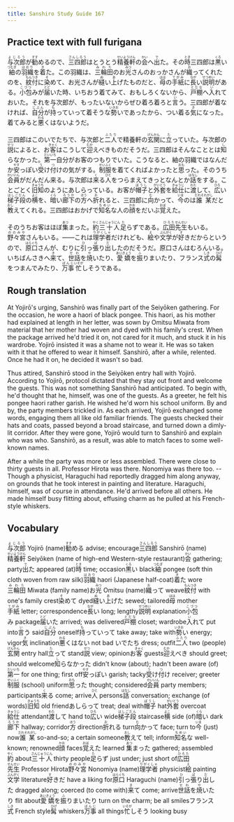 ```yaml
---
title: Sanshiro Study Guide 167
---
```


## Practice text with full furigana

<p>
<ruby><rb>与次郎</rb><rt>よじろう</rt></ruby>が<ruby><rb>勧</rb><rt>すす</rt></ruby>めるので、<ruby><rb>三四郎</rb><rt>さんしろう</rt></ruby>はとうとう<ruby><rb>精養軒</rb><rt>せいようけん</rt></ruby>の<ruby><rb>会</rb><rt>かい</rt></ruby>へ<ruby><rb>出</rb><rt>で</rt></ruby>た。その<ruby><rb>時</rb><rt>とき</rt></ruby>三四郎は<ruby><rb>黒</rb><rt>くろ</rt></ruby>い<ruby><rb>紬</rb><rt>つむぎ</rt></ruby>の<ruby><rb>羽織</rb><rt>はおり</rt></ruby>を<ruby><rb>着</rb><rt>き</rt></ruby>た。この羽織は、<ruby><rb>三輪田</rb><rt>みわた</rt></ruby>のお<ruby><rb>光</rb><rt>みつ</rt></ruby>さんのおっかさんが<ruby><rb>織</rb><rt>お</rt></ruby>ってくれたのを、<ruby><rb>紋付</rb><rt>もんつき</rt></ruby>に<ruby><rb>染</rb><rt>そ</rt></ruby>めて、お光さんが<ruby><rb>縫</rb><rt>ぬ</rt></ruby>い<ruby><rb>上</rb><rt>あ</rt></ruby>げたものだと、<ruby><rb>母</rb><rt>はは</rt></ruby>の<ruby><rb>手紙</rb><rt>てがみ</rt></ruby>に<ruby><rb>長</rb><rt>なが</rt></ruby>い<ruby><rb>説明</rb><rt>せつめい</rt></ruby>がある。<ruby><rb>小包</rb><rt>こづつ</rt></ruby>みが<ruby><rb>届</rb><rt>とど</rt></ruby>いた時、いちおう着てみて、おもしろくないから、<ruby><rb>戸棚</rb><rt>とだな</rt></ruby>へ<ruby><rb>入</rb><rt>い</rt></ruby>れておいた。それを与次郎が、もったいないからぜひ着ろ着ろと<ruby><rb>言</rb><rt>い</rt></ruby>う。三四郎が着なければ、<ruby><rb>自分</rb><rt>じぶん</rt></ruby>が<ruby><rb>持</rb><rt>も</rt></ruby>っていって着そうな<ruby><rb>勢</rb><rt>いきお</rt></ruby>いであったから、つい着る<ruby><rb>気</rb><rt>き</rt></ruby>になった。着てみると<ruby><rb>悪</rb><rt>わる</rt></ruby>くはないようだ。
</p>

<p>
三四郎はこのいでたちで、与次郎と<ruby><rb>二人</rb><rt>ふたり</rt></ruby>で精養軒の<ruby><rb>玄関</rb><rt>げんかん</rt></ruby>に<ruby><rb>立</rb><rt>た</rt></ruby>っていた。与次郎の<ruby><rb>説</rb><rt>せつ</rt></ruby>によると、お<ruby><rb>客</rb><rt>きゃく</rt></ruby>はこうして<ruby><rb>迎</rb><rt>むか</rt></ruby>えべきものだそうだ。三四郎はそんなこととは<ruby><rb>知</rb><rt>し</rt></ruby>らなかった。<ruby><rb>第一</rb><rt>だいいち</rt></ruby>自分がお客のつもりでいた。こうなると、紬の羽織ではなんだか<ruby><rb>安</rb><rt>やす</rt></ruby>っぽい<ruby><rb>受</rb><rt>う</rt></ruby>け<ruby><rb>付</rb><rt>つ</rt></ruby>けの気がする。<ruby><rb>制服</rb><rt>せいふく</rt></ruby>を着てくればよかったと<ruby><rb>思</rb><rt>おも</rt></ruby>った。そのうち<ruby><rb>会員</rb><rt>かいいん</rt></ruby>がだんだん来る。与次郎は<ruby><rb>来</rb><rt>く</rt></ruby>る<ruby><rb>人</rb><rt>ひと</rt></ruby>をつらまえてきっとなんとか<ruby><rb>話</rb><rt>はなし</rt></ruby>をする。ことごとく<ruby><rb>旧知</rb><rt>きゅうち</rt></ruby>のようにあしらっている。お客が<ruby><rb>帽子</rb><rt>ぼうし</rt></ruby>と<ruby><rb>外套</rb><rt>がいとう</rt></ruby>を<ruby><rb>給仕</rb><rt>きゅうじ</rt></ruby>に<ruby><rb>渡</rb><rt>わた</rt></ruby>して、<ruby><rb>広</rb><rt>ひろ</rt></ruby>い<ruby><rb>梯子段</rb><rt>はしごだん</rt></ruby>の<ruby><rb>横</rb><rt>よこ</rt></ruby>を、<ruby><rb>暗</rb><rt>くら</rt></ruby>い<ruby><rb>廊下</rb><rt>ろうか</rt></ruby>の<ruby><rb>方</rb><rt>ほう</rt></ruby>へ<ruby><rb>折</rb><rt>お</rt></ruby>れると、三四郎に<ruby><rb>向</rb><rt>む</rt></ruby>かって、<ruby><rb>今</rb><rt>いま</rt></ruby>のは<ruby><rb>誰某</rb><rt>だれそれがし</rt></ruby>だと<ruby><rb>教</rb><rt>おし</rt></ruby>えてくれる。三四郎はおかげで<ruby><rb>知名</rb><rt>ちめい</rt></ruby>な人の<ruby><rb>顔</rb><rt>かお</rt></ruby>をだいぶ<ruby><rb>覚</rb><rt>おぼ</rt></ruby>えた。
</p>

<p>
そのうちお客はほぼ<ruby><rb>集</rb><rt>あつ</rt></ruby>まった。<ruby><rb>約</rb><rt>やく</rt></ruby><ruby><rb>三十人</rb><rt>さんじゅうにん</rt></ruby><ruby><rb>足</rb><rt>た</rt></ruby>らずである。<ruby><rb>広田</rb><rt>ひろた</rt></ruby><ruby><rb>先生</rb><rt>せんせい</rt></ruby>もいる。<ruby><rb>野々宮</rb><rt>ののみや</rt></ruby>さんもいる。――これは<ruby><rb>理学者</rb><rt>りがくしゃ</rt></ruby>だけれども、<ruby><rb>絵</rb><rt>え</rt></ruby>や<ruby><rb>文学</rb><rt>ぶんがく</rt></ruby>が<ruby><rb>好</rb><rt>す</rt></ruby>きだからというので、<ruby><rb>原口</rb><rt>はらぐち</rt></ruby>さんが、むりに<ruby><rb>引</rb><rt>ひ</rt></ruby>っ<ruby><rb>張</rb><rt>ぱ</rt></ruby>り<ruby><rb>出</rb><rt>だ</rt></ruby>したのだそうだ。原口さんはむろんいる。いちばんさきへ<ruby><rb>来</rb><rt>き</rt></ruby>て、<ruby><rb>世話</rb><rt>せわ</rt></ruby>を<ruby><rb>焼</rb><rt>や</rt></ruby>いたり、<ruby><rb>愛嬌</rb><rt>あいきょう</rt></ruby>を<ruby><rb>振</rb><rt>ふ</rt></ruby>りまいたり、フランス<ruby><rb>式</rb><rt>しき</rt></ruby>の<ruby><rb>髯</rb><rt>ひげ</rt></ruby>をつまんでみたり、<ruby><rb>万事</rb><rt>ばんじ</rt></ruby><ruby><rb>忙</rb><rt>いそが</rt></ruby>しそうである。
</p>


## Rough translation

At Yojirō's urging, Sanshirō was finally part of the Seiyōken gathering. For the occasion, he wore a haori of black pongee. This haori, as his mother had explained at length in her letter, was sown by Omitsu Miwata from material that her mother had woven and dyed with his family's crest. When the package arrived he'd tried it on, not cared for it much, and stuck it in his wardrobe. Yojirō insisted it was a shame not to wear it. He was so taken with it that he offered to wear it himself. Sanshirō, after a while, relented. Once he had it on, he decided it wasn't so bad.

Thus attired, Sanshirō stood in the Seiyōken entry hall with Yojirō. According to Yojirō, protocol dictated that they stay out front and welcome the guests. This was not something Sanshirō had anticipated. To begin with, he'd thought that he, himself, was one of the guests. As a greeter, he felt his pongee haori rather garish. He wished he'd worn his school uniform. By and by, the party members trickled in. As each arrived, Yojirō exchanged some words, engaging them all like old familiar friends. The guests checked their hats and coats, passed beyond a broad staircase, and turned down a dimly-lit corridor. After they were gone, Yojirō would turn to Sanshirō and explain who was who. Sanshirō, as a result, was able to match faces to some well-known names.

After a while the party was more or less assembled. There were close to thirty guests in all. Professor Hirota was there. Nonomiya was there too. -- Though a physicist, Haraguchi had reportedly dragged him along anyway, on grounds that he took interest in painting and literature. Haraguchi, himself, was of course in attendance. He'd arrived before all others. He made himself busy flitting about, effusing charm as he pulled at his French-style whiskers.           


## Vocabulary

<p>
<span class="vocabstudy"><ruby><rb>与次郎</rb><rt>よじろう</rt></ruby>&nbsp;Yojirō (name)</span><span class="vocabstudy"><ruby><rb>勧</rb><rt>すす</rt></ruby>める&nbsp;advise; encourage</span><span class="vocabstudy"><ruby><rb>三四郎</rb><rt>さんしろう</rt></ruby>&nbsp;Sanshirō (name)</span><span class="vocabstudy"><ruby><rb>精養軒</rb><rt>せいようけん</rt></ruby>&nbsp;Seiyōken (name of high-end Western-style restaurant)</span><span class="vocabstudy"><ruby><rb>会</rb><rt>かい</rt></ruby>&nbsp;gathering; party</span><span class="vocabstudy"><ruby><rb>出</rb><rt>で</rt></ruby>た&nbsp;appeared (at)</span><span class="vocabstudy"><ruby><rb>時</rb><rt>とき</rt></ruby>&nbsp;time; occasion</span><span class="vocabstudy"><ruby><rb>黒</rb><rt>くろ</rt></ruby>い&nbsp;black</span><span class="vocabstudy"><ruby><rb>紬</rb><rt>つむぎ</rt></ruby>&nbsp;pongee (soft thin cloth woven from raw silk)</span><span class="vocabstudy"><ruby><rb>羽織</rb><rt>はおり</rt></ruby>&nbsp;haori (Japanese half-coat)</span><span class="vocabstudy"><ruby><rb>着</rb><rt>き</rt></ruby>た&nbsp;wore</span><span class="vocabstudy"><ruby><rb>三輪田</rb><rt>みわた</rt></ruby>&nbsp;Miwata (family name)</span><span class="vocabstudy">お<ruby><rb>光</rb><rt>みつ</rt></ruby>&nbsp;Omitsu (name)</span><span class="vocabstudy"><ruby><rb>織</rb><rt>お</rt></ruby>って&nbsp;weave</span><span class="vocabstudy"><ruby><rb>紋付</rb><rt>もんつき</rt></ruby>&nbsp;with one's family crest</span><span class="vocabstudy"><ruby><rb>染</rb><rt>そ</rt></ruby>めて&nbsp;dyed</span><span class="vocabstudy"><ruby><rb>縫</rb><rt>ぬ</rt></ruby>い<ruby><rb>上</rb><rt>あ</rt></ruby>げた&nbsp;sewed; tailored</span><span class="vocabstudy"><ruby><rb>母</rb><rt>はは</rt></ruby>&nbsp;mother</span><span class="vocabstudy"><ruby><rb>手紙</rb><rt>てがみ</rt></ruby>&nbsp;letter; correspondence</span><span class="vocabstudy"><ruby><rb>長</rb><rt>なが</rt></ruby>い&nbsp;long; lengthy</span><span class="vocabstudy"><ruby><rb>説明</rb><rt>せつめい</rt></ruby>&nbsp;explanation</span><span class="vocabstudy"><ruby><rb>小包</rb><rt>こづつ</rt></ruby>み&nbsp;package</span><span class="vocabstudy"><ruby><rb>届</rb><rt>とど</rt></ruby>いた&nbsp;arrived; was delivered</span><span class="vocabstudy"><ruby><rb>戸棚</rb><rt>とだな</rt></ruby>&nbsp;closet; wardrobe</span><span class="vocabstudy"><ruby><rb>入</rb><rt>い</rt></ruby>れて&nbsp;put into</span><span class="vocabstudy"><ruby><rb>言</rb><rt>い</rt></ruby>う&nbsp;said</span><span class="vocabstudy"><ruby><rb>自分</rb><rt>じぶん</rt></ruby>&nbsp;oneself</span><span class="vocabstudy"><ruby><rb>持</rb><rt>も</rt></ruby>っていって&nbsp;take away; take with</span><span class="vocabstudy"><ruby><rb>勢</rb><rt>いきお</rt></ruby>い&nbsp;energy; vigor</span><span class="vocabstudy"><ruby><rb>気</rb><rt>き</rt></ruby>&nbsp;inclination</span><span class="vocabstudy"><ruby><rb>悪</rb><rt>わる</rt></ruby>くはない&nbsp;not bad</span>
<span class="vocabstudy">いでたち&nbsp;dress; outfit</span><span class="vocabstudy"><ruby><rb>二人</rb><rt>ふたり</rt></ruby>&nbsp;two (people)</span><span class="vocabstudy"><ruby><rb>玄関</rb><rt>げんかん</rt></ruby>&nbsp;entry hall</span><span class="vocabstudy"><ruby><rb>立</rb><rt>た</rt></ruby>って&nbsp;stand</span><span class="vocabstudy"><ruby><rb>説</rb><rt>せつ</rt></ruby>&nbsp;view; opinion</span><span class="vocabstudy">お<ruby><rb>客</rb><rt>きゃく</rt></ruby>&nbsp;guests</span><span class="vocabstudy"><ruby><rb>迎</rb><rt>むか</rt></ruby>えべき&nbsp;should greet; should welcome</span><span class="vocabstudy"><ruby><rb>知</rb><rt>し</rt></ruby>らなかった&nbsp;didn't know (about); hadn't been aware (of)</span><span class="vocabstudy"><ruby><rb>第一</rb><rt>だいいち</rt></ruby>&nbsp;for one thing; first off</span><span class="vocabstudy"><ruby><rb>安</rb><rt>やす</rt></ruby>っぽい&nbsp;garish; tacky</span><span class="vocabstudy"><ruby><rb>受</rb><rt>う</rt></ruby>け<ruby><rb>付</rb><rt>つ</rt></ruby>け&nbsp;receiver; greeter</span><span class="vocabstudy"><ruby><rb>制服</rb><rt>せいふく</rt></ruby>&nbsp;(school) uniform</span><span class="vocabstudy"><ruby><rb>思</rb><rt>おも</rt></ruby>った&nbsp;thought; considered</span><span class="vocabstudy"><ruby><rb>会員</rb><rt>かいいん</rt></ruby>&nbsp;party members; participants</span><span class="vocabstudy"><ruby><rb>来</rb><rt>く</rt></ruby>る&nbsp;come; arrive</span><span class="vocabstudy"><ruby><rb>人</rb><rt>ひと</rt></ruby>&nbsp;persons</span><span class="vocabstudy"><ruby><rb>話</rb><rt>はなし</rt></ruby>&nbsp;conversation; exchange (of words)</span><span class="vocabstudy"><ruby><rb>旧知</rb><rt>きゅうち</rt></ruby>&nbsp;old friend</span><span class="vocabstudy">あしらって&nbsp;treat; deal with</span><span class="vocabstudy"><ruby><rb>帽子</rb><rt>ぼうし</rt></ruby>&nbsp;hat</span><span class="vocabstudy"><ruby><rb>外套</rb><rt>がいとう</rt></ruby>&nbsp;overcoat</span><span class="vocabstudy"><ruby><rb>給仕</rb><rt>きゅうじ</rt></ruby>&nbsp;attendant</span><span class="vocabstudy"><ruby><rb>渡</rb><rt>わた</rt></ruby>して&nbsp;hand to</span><span class="vocabstudy"><ruby><rb>広</rb><rt>ひろ</rt></ruby>い&nbsp;wide</span><span class="vocabstudy"><ruby><rb>梯子段</rb><rt>はしごだん</rt></ruby>&nbsp;staircase</span><span class="vocabstudy"><ruby><rb>横</rb><rt>よこ</rt></ruby>&nbsp;side (of)</span><span class="vocabstudy"><ruby><rb>暗</rb><rt>くら</rt></ruby>い&nbsp;dark</span><span class="vocabstudy"><ruby><rb>廊下</rb><rt>ろうか</rt></ruby>&nbsp;hallway; corridor</span><span class="vocabstudy"><ruby><rb>方</rb><rt>ほう</rt></ruby>&nbsp;direction</span><span class="vocabstudy"><ruby><rb>折</rb><rt>お</rt></ruby>れる&nbsp;turn</span><span class="vocabstudy"><ruby><rb>向</rb><rt>む</rt></ruby>かって&nbsp;face; turn to</span><span class="vocabstudy"><ruby><rb>今</rb><rt>いま</rt></ruby>&nbsp;(just) now</span><span class="vocabstudy"><ruby><rb>誰某</rb><rt>だれそれがし</rt></ruby>&nbsp;so-and-so; a certain someone</span><span class="vocabstudy"><ruby><rb>教</rb><rt>おし</rt></ruby>えて&nbsp;tell; inform</span><span class="vocabstudy"><ruby><rb>知名</rb><rt>ちめい</rt></ruby>な&nbsp;well-known; renowned</span><span class="vocabstudy"><ruby><rb>顔</rb><rt>かお</rt></ruby>&nbsp;faces</span><span class="vocabstudy"><ruby><rb>覚</rb><rt>おぼ</rt></ruby>えた&nbsp;learned</span>
<span class="vocabstudy"><ruby><rb>集</rb><rt>あつ</rt></ruby>まった&nbsp;gathered; assembled</span><span class="vocabstudy"><ruby><rb>約</rb><rt>やく</rt></ruby>&nbsp;about</span><span class="vocabstudy"><ruby><rb>三十人</rb><rt>さんじゅうにん</rt></ruby>&nbsp;thirty people</span><span class="vocabstudy"><ruby><rb>足</rb><rt>た</rt></ruby>らず&nbsp;just under; just short of</span><span class="vocabstudy"><ruby><rb>広田</rb><rt>ひろた</rt></ruby><ruby><rb>先生</rb><rt>せんせい</rt></ruby>&nbsp;Professor Hirota</span><span class="vocabstudy"><ruby><rb>野々宮</rb><rt>ののみや</rt></ruby>&nbsp;Nonomiya (name)</span><span class="vocabstudy"><ruby><rb>理学者</rb><rt>りがくしゃ</rt></ruby>&nbsp;physicist</span><span class="vocabstudy"><ruby><rb>絵</rb><rt>え</rt></ruby>&nbsp;painting</span><span class="vocabstudy"><ruby><rb>文学</rb><rt>ぶんがく</rt></ruby>&nbsp;literature</span><span class="vocabstudy"><ruby><rb>好</rb><rt>す</rt></ruby>きだ&nbsp;have a liking for</span><span class="vocabstudy"><ruby><rb>原口</rb><rt>はらぐち</rt></ruby>&nbsp;Haraguchi (name)</span><span class="vocabstudy"><ruby><rb>引</rb><rt>ひ</rt></ruby>っ<ruby><rb>張</rb><rt>ぱ</rt></ruby>り<ruby><rb>出</rb><rt>だ</rt></ruby>した&nbsp;dragged along; coerced (to come with)</span><span class="vocabstudy"><ruby><rb>来</rb><rt>き</rt></ruby>て&nbsp;come; arrive</span><span class="vocabstudy"><ruby><rb>世話</rb><rt>せわ</rt></ruby>を<ruby><rb>焼</rb><rt>や</rt></ruby>いたり&nbsp;flit about</span><span class="vocabstudy"><ruby><rb>愛嬌</rb><rt>あいきょう</rt></ruby>を<ruby><rb>振</rb><rt>ふ</rt></ruby>りまいたり&nbsp;turn on the charm; be all smiles</span><span class="vocabstudy">フランス<ruby><rb>式</rb><rt>しき</rt></ruby>&nbsp;French style</span><span class="vocabstudy"><ruby><rb>髯</rb><rt>ひげ</rt></ruby>&nbsp;whiskers</span><span class="vocabstudy"><ruby><rb>万事</rb><rt>ばんじ</rt></ruby>&nbsp;all things</span><span class="vocabstudy"><ruby><rb>忙</rb><rt>いそが</rt></ruby>しそう&nbsp;looking busy</span>
</p>
